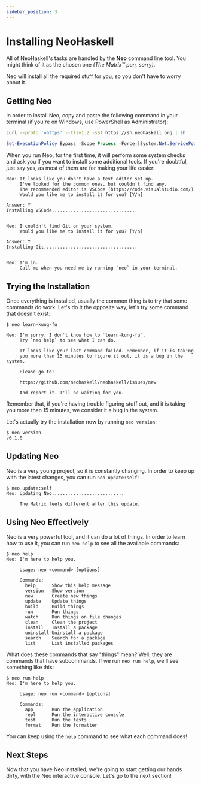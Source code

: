 ```yaml
---
sidebar_position: 3
---
```



# Installing NeoHaskell

All of NeoHaskell's tasks are handled by the **Neo** command line tool. You might think of it as the chosen one _(The Matrix™️ pun, sorry)_.

Neo will install all the required stuff for you, so you don't have to worry about it.

## Getting Neo

In order to install Neo, copy and paste the following command in your terminal (if you're on Windows, use PowerShell as Administrator): <Badge issue="66" />

<Tabs groupId="os">
<TabItem value="mac" label="MacOS/Linux/WSL2">

```bash
curl --proto '=https' --tlsv1.2 -sSf https://sh.neohaskell.org | sh
```

</TabItem>

<TabItem value="windows" label="Windows">

```powershell
Set-ExecutionPolicy Bypass -Scope Process -Force;[System.Net.ServicePointManager]::SecurityProtocol = [System.Net.ServicePointManager]::SecurityProtocol -bor 3072; try { Invoke-Command -ScriptBlock ([ScriptBlock]::Create((Invoke-WebRequest https://ps.neohaskell.org -UseBasicParsing))) -ArgumentList $true } catch { Write-Error $_ }
```

</TabItem>

</Tabs>

When you run Neo, for the first time, it will perform some system checks
and ask you if you want to install some additional tools. If you're
doubtful, just say yes, as most of them are for making your life easier:

```text
Neo: It looks like you don't have a text editor set up.
     I've looked for the common ones, but couldn't find any.
     The recommended editor is VSCode (https://code.visualstudio.com/)
     Would you like me to install it for you? [Y/n]

Answer: Y
Installing VSCode................................


Neo: I couldn't find Git on your system.
     Would you like me to install it for you? [Y/n]

Answer: Y
Installing Git...................................


Neo: I'm in.
     Call me when you need me by running `neo` in your terminal.
```

## Trying the Installation

Once everything is installed, usually the common thing is to try that
some commands do work. Let's do it the opposite way, let's try some
command that doesn't exist: <Badge issue="68" />

```text
$ neo learn-kung-fu

Neo: I'm sorry, I don't know how to `learn-kung-fu`.
     Try `neo help` to see what I can do.

     It looks like your last command failed. Remember, if it is taking
     you more than 15 minutes to figure it out, it is a bug in the system.

     Please go to:

     https://github.com/neohaskell/neohaskell/issues/new

     And report it. I'll be waiting for you.
```

Remember that, if you're having trouble figuring stuff out, and it is
taking you more than 15 minutes, we consider it a bug in the system.

Let's actually try the installation now by running `neo version`:

```text
$ neo version
v0.1.0
```

## Updating Neo

Neo is a very young project, so it is constantly changing. In order to
keep up with the latest changes, you can run `neo update:self`: <Badge issue="69" />

```text
$ neo update:self
Neo: Updating Neo...........................

     The Matrix feels different after this update.
```

## Using Neo Effectively

Neo is a very powerful tool, and it can do a lot of things. In order to
learn how to use it, you can run `neo help` to see all the available
commands: <Badge issue="70" />

```text
$ neo help
Neo: I'm here to help you.

     Usage: neo <command> [options]

     Commands:
       help      Show this help message
       version   Show version
       new       Create new things
       update    Update things
       build     Build things
       run       Run things
       watch     Run things on file changes
       clean     Clean the project
       install   Install a package
       uninstall Uninstall a package
       search    Search for a package
       list      List installed packages
```

What does these commands that say "things" mean? Well, they are
commands that have subcommands. If we run `neo run help`, we'll see
something like this:

```text
$ neo run help
Neo: I'm here to help you.

     Usage: neo run <command> [options]

     Commands:
       app       Run the application
       repl      Run the interactive console
       test      Run the tests
       format    Run the formatter
```

You can keep using the `help` command to see what each command does!

## Next Steps

Now that you have Neo installed, we're going to start getting our hands
dirty, with the Neo interactive console. Let's go to the next section!
